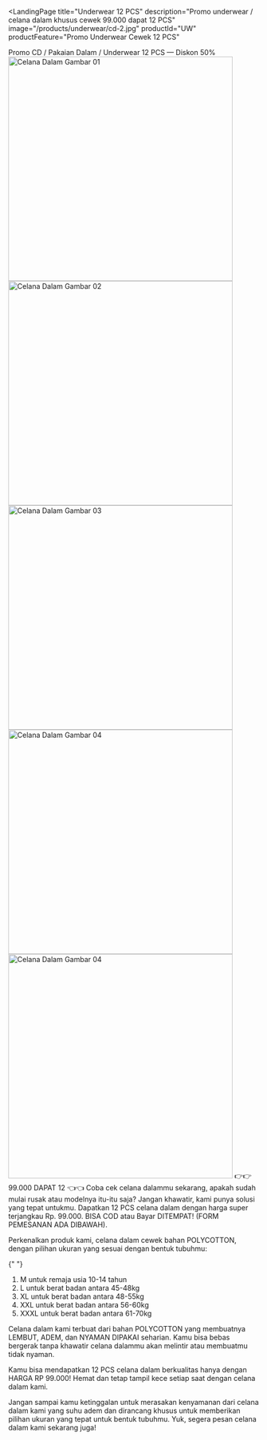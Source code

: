 
<LandingPage
  title="Underwear 12 PCS"
  description="Promo underwear / celana dalam khusus cewek 99.000 dapat 12 PCS"
  image="/products/underwear/cd-2.jpg"
  productId="UW"
  productFeature="Promo Underwear Cewek 12 PCS"
>

<Fragment slot="headline">
  Promo CD /<span class="sm:block lg:hidden"></span>
  Pakaian Dalam /<span class="sm:block lg:hidden"></span>
  Underwear
</Fragment>

<Fragment slot="subheadline">
  12 PCS &mdash; Diskon <span class="text-rose-600">50%</span>
</Fragment>

<Fragment slot="image-1">
  <Image
    format="webp"
    src="/products/underwear/cd-1.jpg"
    width="450"
    height="450"
    quality={99}
    loading="eager"
    alt="Celana Dalam Gambar 01"
  />
  <Image
    format="webp"
    src="/products/underwear/cd-2.jpg"
    width="450"
    height="450"
    quality={99}
    alt="Celana Dalam Gambar 02"
  />
  <Image
    format="webp"
    src="/products/underwear/cd-3.jpg"
    width="450"
    height="450"
    quality={99}
    alt="Celana Dalam Gambar 03"
  />
</Fragment>

<Fragment slot="image-2">
  <Image
    format="webp"
    src="/products/underwear/cd-4.jpg"
    width="450"
    height="450"
    quality={99}
    alt="Celana Dalam Gambar 04"
  />
  <Image
    format="webp"
    src="/products/underwear/cd-5.jpg"
    width="450"
    height="450"
    quality={99}
    alt="Celana Dalam Gambar 04"
  />
</Fragment>

<Fragment slot="promo">
  <span class="hidden lg:inline">👉👉</span>
  99.000 DAPAT 12
  <span class="hidden lg:inline">👈👈</span>
</Fragment>

<Fragment slot="article">
  Coba cek celana dalammu sekarang, apakah sudah mulai rusak atau modelnya itu-itu saja? Jangan khawatir, kami punya solusi yang tepat untukmu. Dapatkan 12 PCS celana dalam dengan harga super terjangkau <span class="underline font-bold text-red-700" >Rp. 99.000. BISA COD atau Bayar DITEMPAT!</span > (FORM PEMESANAN ADA DIBAWAH).

Perkenalkan produk kami, celana dalam cewek bahan <span class="underline font-bold text-red-700">POLYCOTTON</span >, dengan pilihan ukuran yang sesuai dengan bentuk tubuhmu:

{" "}

<ol class="list-disc pl-4">
  <li>M untuk remaja usia 10-14 tahun</li>
  <li>L untuk berat badan antara 45-48kg</li>
  <li>XL untuk berat badan antara 48-55kg</li>
  <li>XXL untuk berat badan antara 56-60kg</li>
  <li>XXXL untuk berat badan antara 61-70kg</li>
</ol>

Celana dalam kami terbuat dari bahan <span class="underline font-bold text-red-700">POLYCOTTON</span > yang membuatnya <span class="underline font-bold text-red-700" >LEMBUT, ADEM, dan NYAMAN DIPAKAI</span > seharian. Kamu bisa bebas bergerak tanpa khawatir celana dalammu akan melintir atau membuatmu tidak nyaman.

Kamu bisa mendapatkan 12 PCS celana dalam berkualitas hanya dengan HARGA RP 99.000! Hemat dan tetap tampil kece setiap saat dengan celana dalam kami.

Jangan sampai kamu ketinggalan untuk merasakan kenyamanan dari celana dalam kami yang suhu adem dan dirancang khusus untuk memberikan pilihan ukuran yang tepat untuk bentuk tubuhmu. Yuk, segera pesan celana dalam kami sekarang juga!

</Fragment>
</LandingPage>
